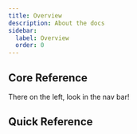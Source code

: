 ```yaml
---
title: Overview
description: About the docs
sidebar:
  label: Overview
  order: 0
---
```



## Core Reference

There on the left, look in the nav bar!

## Quick Reference
<LinkCard
  title="Distant Horizons"
  description="Just a quick link to the docs on writing for DH!"
  href=""
/>
<LinkCard
  title="Feature Flags"
  description="Good old feature flags"
  href="/reference/directives/flags"
/>